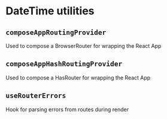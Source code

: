 
<Meta title="Utilities/Routing" />

# DateTime utilities

## `composeAppRoutingProvider`
Used to compose a BrowserRouter for wrapping the React App
## `composeAppHashRoutingProvider`
Used to compose a HasRouter for wrapping the React App
## `useRouterErrors`
Hook for parsing errors from routes during render



